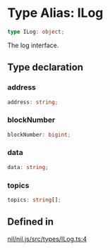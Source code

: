 # Type Alias: ILog

```ts
type ILog: object;
```

The log interface.

## Type declaration

### address

```ts
address: string;
```

### blockNumber

```ts
blockNumber: bigint;
```

### data

```ts
data: string;
```

### topics

```ts
topics: string[];
```

## Defined in

[nil/nil.js/src/types/ILog.ts:4](https://github.com/NilFoundation/nil.js/blob/d8bba16997233f201c54e5c49ccea4dad0518b53/src/types/ILog.ts#L4)
